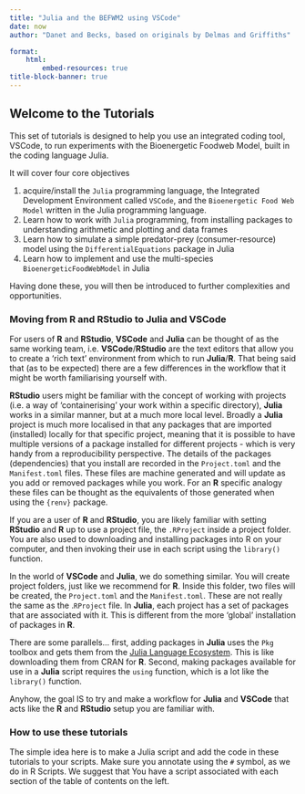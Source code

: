```yaml
---
title: "Julia and the BEFWM2 using VSCode"
date: now
author: "Danet and Becks, based on originals by Delmas and Griffiths"

format:
    html:
        embed-resources: true
title-block-banner: true
---
```


## Welcome to the Tutorials

This set of tutorials is designed to help you use an integrated coding tool, VSCode, to run experiments with the Bioenergetic Foodweb Model, built in the coding language Julia.

It will cover four core objectives

1. acquire/install the `Julia` programming language, the Integrated Development Environment called `VSCode`, and the `Bioenergetic Food Web Model` written in the Julia programming language.
2. Learn how to work with `Julia` programming, from installing packages to understanding arithmetic and plotting and data frames
3. Learn how to simulate a simple predator-prey (consumer-resource) model using the `DifferentialEquations` package in Julia
4. Learn how to implement and use the multi-species `BioenergeticFoodWebModel` in Julia

Having done these, you will then be introduced to further complexities and opportunities.

### Moving from R and RStudio to Julia and VSCode

For users of **R** and **RStudio**, **VSCode** and **Julia** can be thought of as the same working team, i.e. **VSCode**/**RStudio** are the text editors that allow you to create a 'rich text' environment from which to run **Julia**/**R**. That being said that (as to be expected) there are a few differences in the workflow that it might be worth familiarising yourself with.

**RStudio** users might be familiar with the concept of working with projects (i.e. a way of 'containerising' your work within a specific directory), **Julia** works in a similar manner, but at a much more local level. Broadly a **Julia** project is much more localised in that any packages that are imported (installed) locally for that specific project, meaning that it is possible to have multiple versions of a package installed for different projects - which is very handy from a reproducibility perspective. The details of the packages (dependencies) that you install are recorded in the `Project.toml` and the `Manifest.toml` files. These files are machine generated and will update as you add or removed packages while you work. For an **R** specific analogy these files can be thought as the equivalents of those generated when using the `{renv}` package.


If you are a user of **R** and **RStudio**, you are likely familiar with setting **RStudio** and **R** up to use a project file, the `.RProject` inside a project folder.  You are also used to downloading and installing packages into R on your computer, and then invoking their use in each script using the `library()` function.

In the world of **VSCode** and **Julia**, we do something similar.  You will create project folders, just like we recommend for **R**. Inside this folder, two files will be created, the `Project.toml` and the `Manifest.toml`.  These are not really the same as the .`RProject` file.  In **Julia**, each project has a set of packages that are associated with it.  This is different from the more 'global' installation of packages in **R**.

There are some parallels...  first, adding packages in **Julia** uses the `Pkg` toolbox and gets them from the [Julia Language Ecosystem](https://julialang.org/packages/).  This is like downloading them from CRAN for **R**.  Second, making packages available for use in a **Julia** script requires the `using` function, which is a lot like the `library()` function.

Anyhow, the goal IS to try and make a workflow for **Julia** and **VSCode** that acts like the **R** and **RStudio** setup you are familiar with.

### How to use these tutorials

The simple idea here is to make a Julia script and add the code in these tutorials to your scripts.  Make sure you annotate using the `#` symbol, as we do in R Scripts.  We suggest that You have a script associated with each section of the table of contents on the left.
